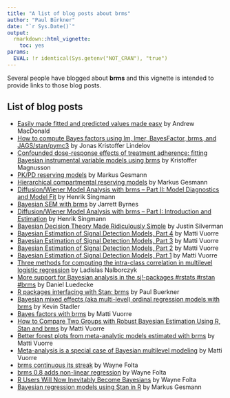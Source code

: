 ```yaml
---
title: "A list of blog posts about brms"
author: "Paul Bürkner"
date: "`r Sys.Date()`"
output: 
  rmarkdown::html_vignette:
    toc: yes
params:
  EVAL: !r identical(Sys.getenv("NOT_CRAN"), "true")
---
```


<!--
%\VignetteEngine{knitr::rmarkdown}
%\VignetteIndexEntry{A list of blog posts about brms}
%\VignetteEncoding{UTF-8}
-->

Several people have blogged about **brms** and this vignette is intended to provide links to those blog posts.

## List of blog posts

- [Easily made fitted and predicted values made easy](http://thestudyofthehousehold.com/post/easily-made-fitted-and-predicted-values-made-easy/) by Andrew MacDonald
- [How to compute Bayes factors using lm, lmer, BayesFactor, brms, and JAGS/stan/pymc3](https://rpubs.com/lindeloev/bayes_factors) by Jonas Kristoffer Lindelov
- [Confounded dose-response effects of treatment adherence: fitting Bayesian instrumental variable models using brms](http://rpsychologist.com/adherence-analysis-IV-brms) by Kristoffer Magnusson
- [PK/PD reserving models](https://magesblog.com/post/2018-01-30-pkpd-reserving-models/) by Markus Gesmann
- [Hierarchical compartmental reserving models ](https://magesblog.com/post/hierarchical-compartmental-reserving-models/) by Markus Gesmann
- [Diffusion/Wiener Model Analysis with brms – Part II: Model Diagnostics and Model Fit](http://singmann.org/wiener-model-analysis-with-brms-part-ii/) by Henrik Singmann
- [Bayesian SEM with brms](http://rpubs.com/jebyrnes/brms_bayes_sem/) by Jarrett Byrnes
- [Diffusion/Wiener Model Analysis with brms – Part I: Introduction and Estimation](http://singmann.org/wiener-model-analysis-with-brms-part-i/) by Henrik Singmann
- [Bayesian Decision Theory Made Ridiculously Simple ](http://www.statsathome.com/2017/10/12/bayesian-decision-theory-made-ridiculously-simple/) by Justin Silverman
- [Bayesian Estimation of Signal Detection Models, Part 4](https://vuorre.netlify.com/post/2017/bayesian-estimation-of-signal-detection-theory-models-part-4/) by Matti Vuorre
- [Bayesian Estimation of Signal Detection Models, Part 3](https://vuorre.netlify.com/post/2017/bayesian-estimation-of-signal-detection-theory-models-part-3/) by Matti Vuorre
- [Bayesian Estimation of Signal Detection Models, Part 2](https://vuorre.netlify.com/post/2017/bayesian-estimation-of-signal-detection-theory-models-part-2/) by Matti Vuorre
- [Bayesian Estimation of Signal Detection Models, Part 1](https://vuorre.netlify.com/post/2017/bayesian-estimation-of-signal-detection-theory-models-part-1/) by Matti Vuorre
- [Three methods for computing the intra-class correlation in multilevel logistic regression](http://www.barelysignificant.com/post/icc/) by Ladislas Nalborczyk
- [More support for Bayesian analysis in the sj!-packages #rstats #rstan #brms](https://strengejacke.wordpress.com/2017/10/11/more-support-for-bayesian-analysis-in-the-sj-packages-rstats-rstan-brms/) by Daniel Luedecke
- [R packages interfacing with Stan: brms](http://andrewgelman.com/2017/01/10/r-packages-interfacing-stan-brms/) by Paul Buerkner
- [Bayesian mixed effects (aka multi-level) ordinal regression models with brms](http://kevinstadler.github.io/blog/bayesian-ordinal-regression-with-random-effects-using-brms/) by Kevin Stadler
- [Bayes factors with brms](https://vuorre.netlify.com/post/2017/bayes-factors-with-brms/) by Matti Vuorre
- [How to Compare Two Groups with Robust Bayesian Estimation Using R, Stan and brms](https://vuorre.netlify.com/post/2017/how-to-compare-two-groups-with-robust-bayesian-estimation-using-r-stan-and-brms/) by Matti Vuorre
- [Better forest plots from meta-analytic models estimated with brms](https://vuorre.netlify.com/post/2017/better-brms-forest-plots/) by Matti Vuorre
- [Meta-analysis is a special case of Bayesian multilevel modeling](https://vuorre.netlify.com/post/2016/2016-09-29-bayesian-meta-analysis/) by Matti Vuorre
- [brms continuous its streak](https://thinkinator.com/2016/11/20/brms-continues-its-streak/) by Wayne Folta
- [brms 0.8 adds non-linear regression](https://thinkinator.com/2016/02/17/brms-0-8-adds-non-linear-regression/) by Wayne Folta
- [R Users Will Now Inevitably Become Bayesians](https://thinkinator.com/2016/01/12/r-users-will-now-inevitably-become-bayesians/) by Wayne Folta
- [Bayesian regression models using Stan in R ](http://www.magesblog.com/2015/09/bayesian-regression-models-using-stan.html) by Markus Gesmann
